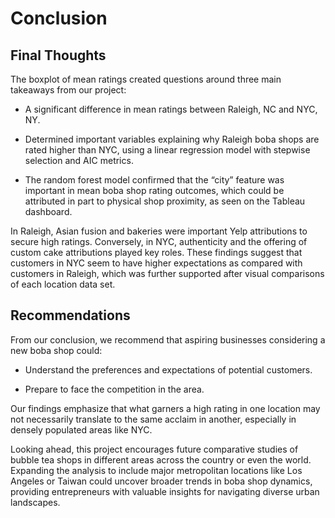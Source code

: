 # Conclusion
## Final Thoughts
The boxplot of mean ratings created questions around three main takeaways from our project: 

 - A significant difference in mean ratings between Raleigh, NC and NYC, NY.

 - Determined important variables explaining why Raleigh boba shops are rated higher than NYC, using a linear regression model with stepwise selection and AIC metrics.

  - The random forest model confirmed that the "city" feature was important in mean boba shop rating outcomes, which could be attributed in part to physical shop proximity, as seen on the Tableau dashboard.

In Raleigh, Asian fusion and bakeries were important Yelp attributions to secure high ratings. Conversely, in NYC, authenticity and the offering of custom cake attributions played key roles. These findings suggest that customers in NYC seem to have higher expectations as compared with customers in Raleigh, which was further supported after visual comparisons of each location data set.

## Recommendations
From our conclusion, we recommend that aspiring businesses considering a new boba shop could:

 - Understand the preferences and expectations of potential customers.
 
 - Prepare to face the competition in the area.

Our findings emphasize that what garners a high rating in one location may not necessarily translate to the same acclaim in another, especially in densely populated areas like NYC.

Looking ahead, this project encourages future comparative studies of bubble tea shops in different areas across the country or even the world. Expanding the analysis to include major metropolitan locations like Los Angeles or Taiwan could uncover broader trends in boba shop dynamics, providing entrepreneurs with valuable insights for navigating diverse urban landscapes.

